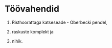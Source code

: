 # Töövahendid

1. Risthoorattaga katseseade - Oberbecki pendel,

2. raskuste komplekt ja

3. nihik.
